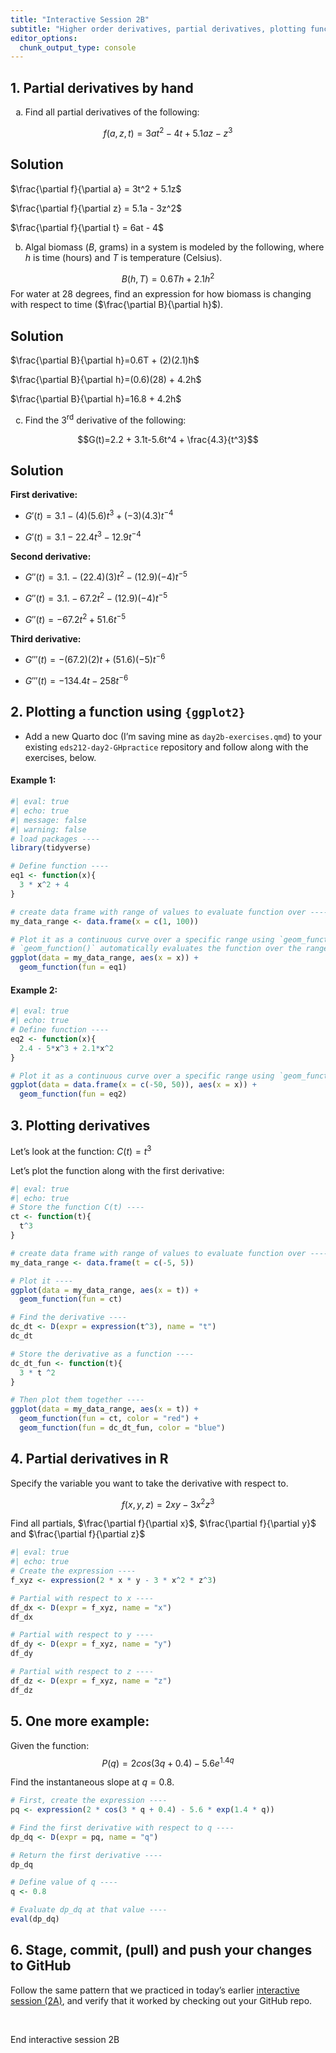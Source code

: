 ```yaml
---
title: "Interactive Session 2B"
subtitle: "Higher order derivatives, partial derivatives, plotting functions in ggplot"
editor_options: 
  chunk_output_type: console
---
```


## 1. Partial derivatives by hand

a. Find all partial derivatives of the following: 

$$f(a, z, t)=3at^2-4t+5.1az-z^3$$

::: {.callout-tip collapse=true}
## Solution
$\frac{\partial f}{\partial a} = 3t^2 + 5.1z$

$\frac{\partial f}{\partial z} = 5.1a - 3z^2$

$\frac{\partial f}{\partial t} = 6at - 4$
:::

b. Algal biomass ($B$, grams) in a system is modeled by the following, where $h$ is time (hours) and $T$ is temperature (Celsius). 

$$B(h, T)=0.6Th+2.1h^2$$
For water at 28 degrees, find an expression for how biomass is changing with respect to time ($\frac{\partial B}{\partial h}$). 

::: {.callout-tip collapse=true}
## Solution
$\frac{\partial B}{\partial h}=0.6T + (2)(2.1)h$

$\frac{\partial B}{\partial h}=(0.6)(28) + 4.2h$

$\frac{\partial B}{\partial h}=16.8 + 4.2h$
:::

c. Find the 3^rd^ derivative of the following: 

$$G(t)=2.2 + 3.1t-5.6t^4 + \frac{4.3}{t^3}$$

::: {.callout-tip collapse=true}
## Solution
**First derivative:**

  - $G'(t) = 3.1 -(4)(5.6)t^3 +(-3)(4.3)t^{-4}$
  
  - $G'(t) = 3.1 -22.4t^3 -12.9t^{-4}$

**Second derivative:**

  - $G''(t) = 3.1. - (22.4)(3)t^2 -(12.9)(-4)t^{-5}$
  
  - $G''(t) = 3.1. - 67.2t^2 -(12.9)(-4)t^{-5}$
  
  - $G''(t) = -67.2t^2 + 51.6t^{-5}$
  
**Third derivative:**

  - $G'''(t) = -(67.2)(2)t + (51.6)(-5)t^{-6}$
  
  - $G'''(t) = -134.4t - 258t^{-6}$
:::

## 2. Plotting a function using `{ggplot2}`

- Add a new Quarto doc (I'm saving mine as `day2b-exercises.qmd`) to your existing `eds212-day2-GHpractice` repository and follow along with the exercises, below. 

#### Example 1:

```r
#| eval: true
#| echo: true
#| message: false
#| warning: false
# load packages ----
library(tidyverse)

# Define function ----
eq1 <- function(x){
  3 * x^2 + 4
} 

# create data frame with range of values to evaluate function over ----
my_data_range <- data.frame(x = c(1, 100))

# Plot it as a continuous curve over a specific range using `geom_function()` ----
# `geom_function()` automatically evaluates the function over the range of x-values specified in the df and adds the resulting y-values to the plot
ggplot(data = my_data_range, aes(x = x)) + 
  geom_function(fun = eq1)
```

#### Example 2:

```r
#| eval: true
#| echo: true
# Define function ----
eq2 <- function(x){
  2.4 - 5*x^3 + 2.1*x^2
} 

# Plot it as a continuous curve over a specific range using `geom_function()` (here, we define our data frame directly inside `ggplot()` ----
ggplot(data = data.frame(x = c(-50, 50)), aes(x = x)) + 
  geom_function(fun = eq2)
```

## 3. Plotting derivatives

Let's look at the function: $C(t)=t^3$

Let's plot the function along with the first derivative: 

```r
#| eval: true
#| echo: true
# Store the function C(t) ----
ct <- function(t){
  t^3
}

# create data frame with range of values to evaluate function over ----
my_data_range <- data.frame(t = c(-5, 5))

# Plot it ----
ggplot(data = my_data_range, aes(x = t)) + 
  geom_function(fun = ct)

# Find the derivative ----     
dc_dt <- D(expr = expression(t^3), name = "t")
dc_dt

# Store the derivative as a function ----
dc_dt_fun <- function(t){
  3 * t ^2
}

# Then plot them together ----
ggplot(data = my_data_range, aes(x = t)) + 
  geom_function(fun = ct, color = "red") +
  geom_function(fun = dc_dt_fun, color = "blue")
```

## 4. Partial derivatives in R

Specify the variable you want to take the derivative with respect to. 

$$f(x,y,z)=2xy-3x^2z^3$$

Find all partials, $\frac{\partial f}{\partial x}$, $\frac{\partial f}{\partial y}$ and $\frac{\partial f}{\partial z}$

```r
#| eval: true
#| echo: true
# Create the expression ----
f_xyz <- expression(2 * x * y - 3 * x^2 * z^3)

# Partial with respect to x ----
df_dx <- D(expr = f_xyz, name = "x")
df_dx

# Partial with respect to y ----
df_dy <- D(expr = f_xyz, name = "y")
df_dy

# Partial with respect to z ---- 
df_dz <- D(expr = f_xyz, name = "z")
df_dz
```

## 5. One more example:

Given the function: $$P(q)=2cos(3q+0.4)-5.6e^{1.4q}$$ 

Find the instantaneous slope at $q = 0.8$.

```r
# First, create the expression ---- 
pq <- expression(2 * cos(3 * q + 0.4) - 5.6 * exp(1.4 * q))

# Find the first derivative with respect to q ----
dp_dq <- D(expr = pq, name = "q")

# Return the first derivative ----
dp_dq

# Define value of q ----
q <- 0.8

# Evaluate dp_dq at that value ----
eval(dp_dq)
```

## 6. Stage, commit, (pull) and push your changes to GitHub

Follow the same pattern that we practiced in today's earlier [interactive session (2A)](interactive-session-2a.qmd#hello-git-github), and verify that it worked by checking out your GitHub repo.  


<br>

::: {.center-text .body-text-xl .teal-text}
End interactive session 2B
:::
